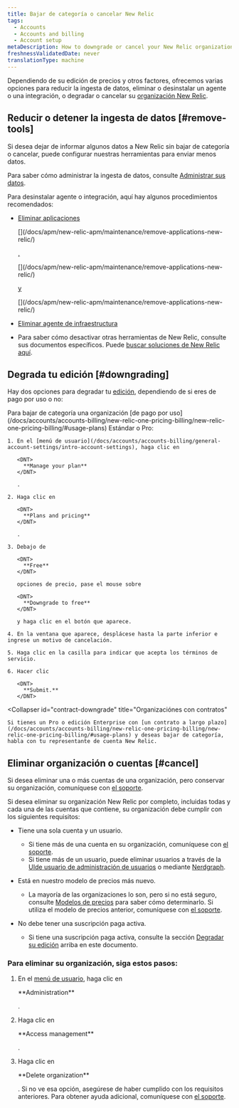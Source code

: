 ```yaml
---
title: Bajar de categoría o cancelar New Relic
tags:
  - Accounts
  - Accounts and billing
  - Account setup
metaDescription: How to downgrade or cancel your New Relic organization.
freshnessValidatedDate: never
translationType: machine
---
```


Dependiendo de su edición de precios y otros factores, ofrecemos varias opciones para reducir la ingesta de datos, eliminar o desinstalar un agente o una integración, o degradar o cancelar su [organización New Relic](/docs/accounts/accounts-billing/new-relic-one-pricing-users/new-relic-account-structure).

## Reducir o detener la ingesta de datos [#remove-tools]

Si desea dejar de informar algunos datos a New Relic sin bajar de categoría o cancelar, puede configurar nuestras herramientas para enviar menos datos.

Para saber cómo administrar la ingesta de datos, consulte [Administrar sus datos](/docs/telemetry-data-platform/get-data-new-relic/manage-data/manage-your-data).

Para desinstalar agente o integración, aquí hay algunos procedimientos recomendados:

* [Eliminar aplicaciones](/docs/apm/new-relic-apm/maintenance/remove-applications-new-relic/)

  <InlinePopover type="apm">
    [](/docs/apm/new-relic-apm/maintenance/remove-applications-new-relic/)
  </InlinePopover>

  [,](/docs/apm/new-relic-apm/maintenance/remove-applications-new-relic/)

  <InlinePopover type="browser">
    [](/docs/apm/new-relic-apm/maintenance/remove-applications-new-relic/)
  </InlinePopover>

  [y](/docs/apm/new-relic-apm/maintenance/remove-applications-new-relic/)

  <InlinePopover type="mobile">
    [](/docs/apm/new-relic-apm/maintenance/remove-applications-new-relic/)
  </InlinePopover>

* [Eliminar agente de infraestructura](/docs/infrastructure/install-infrastructure-agent/update-or-uninstall/uninstall-infrastructure-agent/)

* Para saber cómo desactivar otras herramientas de New Relic, consulte sus documentos específicos. Puede [buscar soluciones de New Relic aquí](https://newrelic.com/instant-observability/).

## Degrada tu edición [#downgrading]

Hay dos opciones para degradar tu [edición](/docs/accounts/accounts-billing/new-relic-one-pricing-billing/new-relic-one-pricing-billing/#editions), dependiendo de si eres de pago por uso o no:

<CollapserGroup>
  <Collapser
    id="payg-downgrade"
    title="Organización de pago por uso"
  >
    Para bajar de categoría una organización [de pago por uso](/docs/accounts/accounts-billing/new-relic-one-pricing-billing/new-relic-one-pricing-billing/#usage-plans) Estándar o Pro:

    1. En el [menú de usuario](/docs/accounts/accounts-billing/general-account-settings/intro-account-settings), haga clic en

       <DNT>
         **Manage your plan**
       </DNT>

       .

    2. Haga clic en

       <DNT>
         **Plans and pricing**
       </DNT>

       .

    3. Debajo de

       <DNT>
         **Free**
       </DNT>

       opciones de precio, pase el mouse sobre

       <DNT>
         **Downgrade to free**
       </DNT>

       y haga clic en el botón que aparece.

    4. En la ventana que aparece, desplácese hasta la parte inferior e ingrese un motivo de cancelación.

    5. Haga clic en la casilla para indicar que acepta los términos de servicio.

    6. Hacer clic

       <DNT>
         **Submit.**
       </DNT>
  </Collapser>

  <Collapser
    id="contract-downgrade"
    title="Organizaciónes con contratos"
  >
    Si tienes un Pro o edición Enterprise con [un contrato a largo plazo](/docs/accounts/accounts-billing/new-relic-one-pricing-billing/new-relic-one-pricing-billing/#usage-plans) y deseas bajar de categoría, habla con tu representante de cuenta New Relic.
  </Collapser>
</CollapserGroup>

## Eliminar organización o cuentas [#cancel]

Si desea eliminar una o más cuentas de una organización, pero conservar su organización, comuníquese con [el soporte](/docs/using-new-relic/welcome-new-relic/get-started/find-help-use-support-portal).

Si desea eliminar su organización New Relic por completo, incluidas todas y cada una de las cuentas que contiene, su organización debe cumplir con los siguientes requisitos:

* Tiene una sola cuenta y un usuario.

  * Si tiene más de una cuenta en su organización, comuníquese con [el soporte](/docs/using-new-relic/welcome-new-relic/get-started/find-help-use-support-portal).
  * Si tiene más de un usuario, puede eliminar usuarios a través de la [UIde usuario de administración de usuarios](/docs/accounts/accounts-billing/new-relic-one-user-management/user-management-ui-and-tasks/#delete-users) o mediante [Nerdgraph](/docs/apis/nerdgraph/examples/nerdgraph-manage-users/#delete-users).

* Está en nuestro modelo de precios más nuevo.

  * La mayoría de las organizaciones lo son, pero si no está seguro, consulte [Modelos de precios](/docs/accounts/original-accounts-billing/original-product-based-pricing/overview-pricing-models/#determine-pricing) para saber cómo determinarlo. Si utiliza el modelo de precios anterior, comuníquese con [el soporte](/docs/using-new-relic/welcome-new-relic/get-started/find-help-use-support-portal).

* No debe tener una suscripción paga activa.

  * Si tiene una suscripción paga activa, consulte la sección [Degradar su edición](#downgrading) arriba en este documento.

### Para eliminar su organización, siga estos pasos:

1. En el [menú de usuario](/docs/accounts/accounts-billing/general-account-settings/intro-account-settings), haga clic en

   <DNT>
     **Administration**
   </DNT>

   .

2. Haga clic en

   <DNT>
     **Access management**
   </DNT>

   .

3. Haga clic en

   <DNT>
     **Delete organization**
   </DNT>

   . Si no ve esa opción, asegúrese de haber cumplido con los requisitos anteriores. Para obtener ayuda adicional, comuníquese con [el soporte](/docs/using-new-relic/welcome-new-relic/get-started/find-help-use-support-portal).
